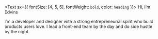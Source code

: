 <Text sx={{ fontSize: [4, 5, 6], fontWeight: `bold`, color: `heading` }}>
  Hi, I’m Edvins
</Text>

I’m a developer and designer with a strong entrepreneurial spirit who build products users love. I lead a front-end team by the day and do side hustle by the night.